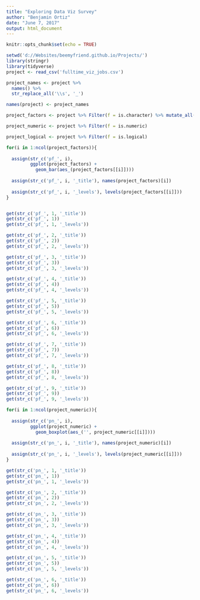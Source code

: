 ---
title: "Exploring Data Viz Survey"
author: "Benjamin Ortiz"
date: "June 7, 2017"
output: html_document
---

```{r setup, include=FALSE}
knitr::opts_chunk$set(echo = TRUE)
```


```{r echo = F}
setwd('d://Websites/beemyfriend.github.io/Projects/')
library(stringr)
library(tidyverse)
project <- read_csv('fulltime_viz_jobs.csv')

project_names <- project %>% 
  names() %>%
  str_replace_all('\\s', '_')

names(project) <- project_names 

project_factors <- project %>% Filter(f = is.character) %>% mutate_all(as.factor)

project_numeric <- project %>% Filter(f = is.numeric)

project_logical <- project %>% Filter(f = is.logical)

for(i in 1:ncol(project_factors)){
  
  assign(str_c('pf_', i), 
         ggplot(project_factors) +
           geom_bar(aes_(project_factors[[i]])))
  
  assign(str_c('pf_', i, '_title'), names(project_factors)[i])
  
  assign(str_c('pf_', i, '_levels'), levels(project_factors[[i]]))
}


get(str_c('pf_', 1, '_title'))
get(str_c('pf_', 1))
get(str_c('pf_', 1, '_levels'))

get(str_c('pf_', 2, '_title'))
get(str_c('pf_', 2))
get(str_c('pf_', 2, '_levels'))

get(str_c('pf_', 3, '_title'))
get(str_c('pf_', 3))
get(str_c('pf_', 3, '_levels'))

get(str_c('pf_', 4, '_title'))
get(str_c('pf_', 4))
get(str_c('pf_', 4, '_levels'))

get(str_c('pf_', 5, '_title'))
get(str_c('pf_', 5))
get(str_c('pf_', 5, '_levels'))

get(str_c('pf_', 6, '_title'))
get(str_c('pf_', 6))
get(str_c('pf_', 6, '_levels'))

get(str_c('pf_', 7, '_title'))
get(str_c('pf_', 7))
get(str_c('pf_', 7, '_levels'))

get(str_c('pf_', 8, '_title'))
get(str_c('pf_', 8))
get(str_c('pf_', 8, '_levels'))

get(str_c('pf_', 9, '_title'))
get(str_c('pf_', 9))
get(str_c('pf_', 9, '_levels'))

for(i in 1:ncol(project_numeric)){
  
  assign(str_c('pn_', i), 
         ggplot(project_numeric) +
           geom_boxplot(aes_('', project_numeric[[i]])))
  
  assign(str_c('pn_', i, '_title'), names(project_numeric)[i])
  
  assign(str_c('pn_', i, '_levels'), levels(project_numeric[[i]]))
}

get(str_c('pn_', 1, '_title'))
get(str_c('pn_', 1))
get(str_c('pn_', 1, '_levels'))

get(str_c('pn_', 2, '_title'))
get(str_c('pn_', 2))
get(str_c('pn_', 2, '_levels'))

get(str_c('pn_', 3, '_title'))
get(str_c('pn_', 3))
get(str_c('pn_', 3, '_levels'))

get(str_c('pn_', 4, '_title'))
get(str_c('pn_', 4))
get(str_c('pn_', 4, '_levels'))

get(str_c('pn_', 5, '_title'))
get(str_c('pn_', 5))
get(str_c('pn_', 5, '_levels'))

get(str_c('pn_', 6, '_title'))
get(str_c('pn_', 6))
get(str_c('pn_', 6, '_levels'))




```

